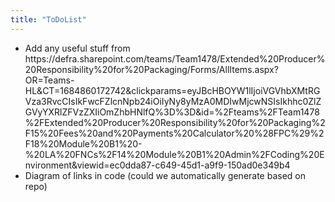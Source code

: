 ```yaml
---
title: "ToDoList"
---
```


- Add any useful stuff from https://defra.sharepoint.com/teams/Team1478/Extended%20Producer%20Responsibility%20for%20Packaging/Forms/AllItems.aspx?OR=Teams-HL&CT=1684860172742&clickparams=eyJBcHBOYW1lIjoiVGVhbXMtRGVza3RvcCIsIkFwcFZlcnNpb24iOiIyNy8yMzA0MDIwMjcwNSIsIkhhc0ZlZGVyYXRlZFVzZXIiOmZhbHNlfQ%3D%3D&id=%2Fteams%2FTeam1478%2FExtended%20Producer%20Responsibility%20for%20Packaging%2F15%20Fees%20and%20Payments%20Calculator%20%28FPC%29%2F18%20Module%20B1%20-%20LA%20FNCs%2F14%20Module%20B1%20Admin%2FCoding%20Environment&viewid=ec0dda87-c649-45d1-a9f9-150ad0e349b4
- Diagram of links in code (could we automatically generate based on repo)